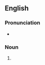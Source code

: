 {{also|Billings}}

==English==

===Pronunciation===
* {{IPA|en|/ˈbɪlɪŋz/}}

===Noun===
{{head|en|noun form}}

# {{plural of|en|billing}}